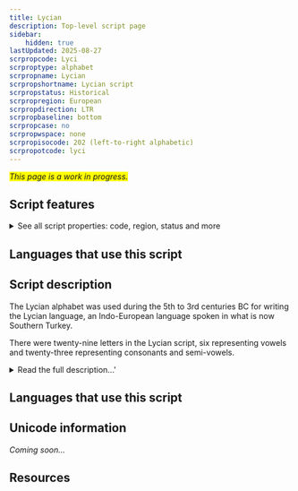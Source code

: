 ```yaml
---
title: Lycian
description: Top-level script page
sidebar:
    hidden: true
lastUpdated: 2025-08-27
scrpropcode: Lyci
scrproptype: alphabet
scrpropname: Lycian
scrpropshortname: Lycian script
scrpropstatus: Historical
scrpropregion: European
scrpropdirection: LTR
scrpropbaseline: bottom
scrpropcase: no
scrpropwspace: none
scrpropisocode: 202 (left-to-right alphabetic)
scrpropotcode: lyci
---
```


<span style='background-color:yellow'>_This page is a work in progress._</span>


## Script features

<details>
<summary> See all script properties: code, region, status and more</summary>
<ScriptInfo />
</details>

## Languages that use this script

<WsList script='Lyci' wsMax='5' />

## Script description

The Lycian alphabet was used during the 5th to 3rd centuries BC for writing the Lycian language, an Indo-European language spoken in what is now Southern Turkey.

There were twenty-nine letters in the Lycian script, six representing vowels and twenty-three representing consonants and semi-vowels.

<details>
<summary>Read the full description...'</summary>The shapes of the letters were based on those of the archaic Greek alphabet, but visually similar letters did not necessarily represent the same sounds in both scripts.

Lycian was almost always written from left to right, although there are some examples in which it was written from right to left. Spaces were not left between words, but a two-dot word divider was often used.
</details>

## Languages that use this script

<WsList script='Lyci' wsMax='5' />

## Unicode information

_Coming soon..._

## Resources

<ScriptResources detailSummary='seemore' />

